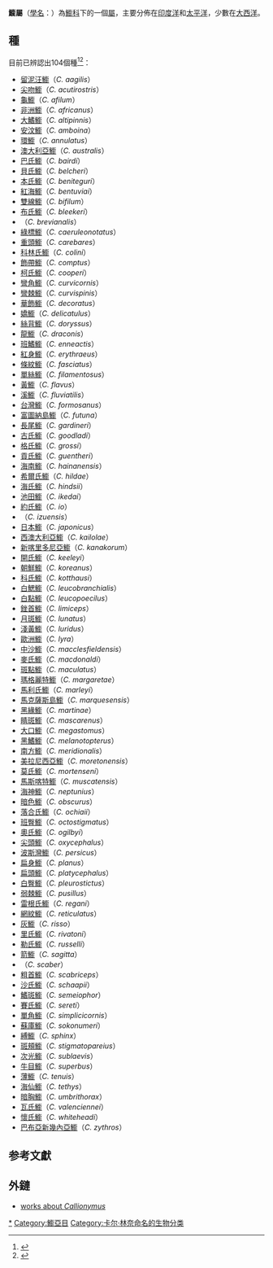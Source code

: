 {{魚銜}}
{{Automatic taxobox
| color = pink
| taxon = Callionymus
| image = Callionymus_lyra.jpg
| image_caption =[[歐洲䲗|歐洲䲗]]，''Callionymus lyra''
| authority = [[林奈|Linnaeus]], 1758 
| subdivision_ranks=種
| subdivision=見文
|type_species = ''Callionymus lyra''
|type_species_authority = L., 1758
}}

'''䲗屬'''（[[學名|學名]]：{{lang|la|''Callionymus''}}）為[[䲗科|䲗科]]下的一個[[屬|屬]]，主要分佈在[[印度洋|印度洋]]和[[太平洋|太平洋]]，少數在[[大西洋|大西洋]]。

==種==
目前已辨認出104個種<ref>{{FishBase genus|genus=Callionymus|month=6|year=2014}}</ref><ref>{{Cite web |url=http://fishdb.sinica.edu.tw/chi/chinesequer2.php?page=1&R1=&D1=&orderby=science&%24dere=&T1=Callionymus&key=&pz=50 |title=台灣魚類資料庫 |access-date=2014-06-20 |archive-date=2016-03-04 |archive-url=https://web.archive.org/web/20160304201855/http://fishdb.sinica.edu.tw/chi/chinesequer2.php?page=1&R1=&D1=&orderby=science&$dere=&T1=Callionymus&key=&pz=50 |dead-url=no }}</ref>：
{{div col|cols=4}}
*[[留泥汪䲗|留泥汪䲗]]（''C. aagilis''）
*[[尖吻䲗|尖吻䲗]]（''C. acutirostris''）
*[[龜䲗|龜䲗]]（''C. afilum''）
*[[非洲䲗|非洲䲗]]（''C. africanus''）
*[[大鰭䲗|大鰭䲗]]（''C. altipinnis''）
*[[安汶䲗|安汶䲗]]（''C. amboina''）
*[[環䲗|環䲗]]（''C. annulatus''）
*[[澳大利亞䲗|澳大利亞䲗]]（''C. australis''）
*[[巴氏䲗|巴氏䲗]]（''C. bairdi''）
*[[貝氏䲗|貝氏䲗]]（''C. belcheri''）
*[[本氏䲗|本氏䲗]]（''C. beniteguri''）
*[[紅海䲗|紅海䲗]]（''C. bentuviai''）
*[[雙線䲗|雙線䲗]]（''C. bifilum''）
*[[布氏䲗|布氏䲗]]（''C. bleekeri''）
*（''C. brevianalis''）
*[[綠標䲗|綠標䲗]]（''C. caeruleonotatus''）
*[[重頭䲗|重頭䲗]]（''C. carebares''）
*[[科林氏䲗|科林氏䲗]]（''C. colini''）
*[[飾帶䲗|飾帶䲗]]（''C. comptus''）
*[[柯氏䲗|柯氏䲗]]（''C. cooperi''）
*[[彎角䲗|彎角䲗]]（''C. curvicornis''）
*[[彎棘䲗|彎棘䲗]]（''C. curvispinis''）
*[[華飾䲗|華飾䲗]]（''C. decoratus''）
*[[嬌䲗|嬌䲗]]（''C. delicatulus''）
*[[絲背䲗|絲背䲗]]（''C. doryssus''）
*[[龍䲗|龍䲗]]（''C. draconis''）
*[[班鰭䲗|班鰭䲗]]（''C. enneactis''）
*[[紅身䲗|紅身䲗]]（''C. erythraeus''）
*[[條紋䲗|條紋䲗]]（''C. fasciatus''）
*[[單絲䲗|單絲䲗]]（''C. filamentosus''）
*[[黃䲗|黃䲗]]（''C. flavus''）
*[[溪䲗|溪䲗]]（''C. fluviatilis''）
*[[台灣䲗|台灣䲗]]（''C. formosanus''）
*[[富圖納島䲗|富圖納島䲗]]（''C. futuna''）
*[[長尾䲗|長尾䲗]]（''C. gardineri''）
*[[古氏䲗|古氏䲗]]（''C. goodladi''）
*[[格氏䲗|格氏䲗]]（''C. grossi''）
*[[貢氏䲗|貢氏䲗]]（''C. guentheri''）
*[[海南䲗|海南䲗]]（''C. hainanensis''）
*[[希爾氏䲗|希爾氏䲗]]（''C. hildae''）
*[[海氏䲗|海氏䲗]]（''C. hindsii''）
*[[池田䲗|池田䲗]]（''C. ikedai''）
*[[約氏䲗|約氏䲗]]（''C. io''）
*（''C. izuensis''）
*[[日本䲗|日本䲗]]（''C. japonicus''）
*[[西澳大利亞䲗|西澳大利亞䲗]]（''C. kailolae''）
*[[新喀里多尼亞䲗|新喀里多尼亞䲗]]（''C. kanakorum''）
*[[開氏䲗|開氏䲗]]（''C. keeleyi''）
*[[朝鮮䲗|朝鮮䲗]]（''C. koreanus''）
*[[科氏䲗|科氏䲗]]（''C. kotthausi''）
*[[白鰓䲗|白鰓䲗]]（''C. leucobranchialis''）
*[[白點䲗|白點䲗]]（''C. leucopoecilus''）
*[[銼首䲗|銼首䲗]]（''C. limiceps''）
*[[月斑䲗|月斑䲗]]（''C. lunatus''）
*[[淺黃䲗|淺黃䲗]]（''C. luridus''）
*[[歐洲䲗|歐洲䲗]]（''C. lyra''）
*[[中沙䲗|中沙䲗]]（''C. macclesfieldensis''）
*[[麥氏䲗|麥氏䲗]]（''C. macdonaldi''）
*[[斑點䲗|斑點䲗]]（''C. maculatus''）
*[[瑪格麗特䲗|瑪格麗特䲗]]（''C. margaretae''）
*[[馬利氏䲗|馬利氏䲗]]（''C. marleyi''）
*[[馬克薩斯島䲗|馬克薩斯島䲗]]（''C. marquesensis''）
*[[黑緣䲗|黑緣䲗]]（''C. martinae''）
*[[睛斑䲗|睛斑䲗]]（''C. mascarenus''）
*[[大口䲗|大口䲗]]（''C. megastomus''）
*[[黑鰭䲗|黑鰭䲗]]（''C. melanotopterus ''）
*[[南方䲗|南方䲗]]（''C. meridionalis''）
*[[美拉尼西亞䲗|美拉尼西亞䲗]]（''C. moretonensis''）
*[[莫氏䲗|莫氏䲗]]（''C. mortenseni''）
*[[馬斯喀特䲗|馬斯喀特䲗]]（''C. muscatensis''）
*[[海神䲗|海神䲗]]（''C. neptunius''）
*[[暗色䲗|暗色䲗]]（''C. obscurus''）
*[[落合氏䲗|落合氏䲗]]（''C. ochiaii''）
*[[班臀䲗|班臀䲗]]（''C. octostigmatus''）
*[[奧氏䲗|奧氏䲗]]（''C. ogilbyi''）
*[[尖頭䲗|尖頭䲗]]（''C. oxycephalus''）
*[[波斯灣䲗|波斯灣䲗]]（''C. persicus''）
*[[扁身䲗|扁身䲗]]（''C. planus''）
*[[扁頭䲗|扁頭䲗]]（''C. platycephalus''）
*[[白臀䲗|白臀䲗]]（''C. pleurostictus''）
*[[弱棘䲗|弱棘䲗]]（''C. pusillus''）
*[[雷根氏䲗|雷根氏䲗]]（''C. regani''）
*[[網紋䲗|網紋䲗]]（''C. reticulatus''）
*[[灰䲗|灰䲗]]（''C. risso''）
*[[里氏䲗|里氏䲗]]（''C. rivatoni''）
*[[勒氏䲗|勒氏䲗]]（''C. russelli''）
*[[箭䲗|箭䲗]]（''C. sagitta''）
*（''C. scaber''）
*[[粗首䲗|粗首䲗]]（''C. scabriceps''）
*[[沙氏䲗|沙氏䲗]]（''C. schaapii''）
*[[鰭斑䲗|鰭斑䲗]]（''C. semeiophor''）
*[[賽氏䲗|賽氏䲗]]（''C. sereti''）
*[[單角䲗|單角䲗]]（''C. simplicicornis''）
*[[蘇庫䲗|蘇庫䲗]]（''C. sokonumeri''）
*[[縛䲗|縛䲗]]（''C. sphinx''）
*[[斑頰䲗|斑頰䲗]]（''C. stigmatopareius''）
*[[次光䲗|次光䲗]]（''C. sublaevis''）
*[[牛目䲗|牛目䲗]]（''C. superbus''）
*[[薄䲗|薄䲗]]（''C. tenuis''）
*[[海仙䲗|海仙䲗]]（''C. tethys''）
*[[暗胸䲗|暗胸䲗]]（''C. umbrithorax''）
*[[瓦氏䲗|瓦氏䲗]]（''C. valenciennei''）
*[[懷氏䲗|懷氏䲗]]（''C. whiteheadi''）
*[[巴布亞新幾內亞䲗|巴布亞新幾內亞䲗]]（''C. zythros''）
{{div col end}}

==参考文獻==
{{reflist}}
{{commons|Callionymus}}
{{wikispecies|Callionymus}}

==外鏈==
*[http://www.biodiversitylibrary.org/name/Callionymus works about ''Callionymus''] {{Wayback|url=http://www.biodiversitylibrary.org/name/Callionymus |date=20160321095256 }}

{{䲗}}
{{Taxonbar|from=Q2702456}}

[[Category:䲗屬|*]]
[[Category:䲗亞目|Category:䲗亞目]]
[[Category:卡尔·林奈命名的生物分类|Category:卡尔·林奈命名的生物分类]]